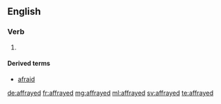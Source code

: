 ==English==

===Verb===
{{head|en}}

# {{en-past of|affray}}

====Derived terms====
* [[afraid]]

[[de:affrayed]]
[[fr:affrayed]]
[[mg:affrayed]]
[[ml:affrayed]]
[[sv:affrayed]]
[[te:affrayed]]
